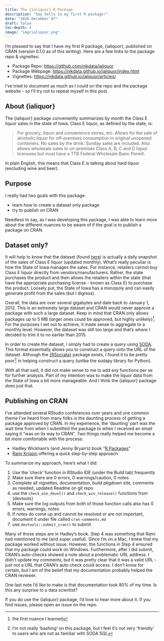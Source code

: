 ```yaml
---
title: The {ialiquor} R Package
description: "Say hello to my first R package!"
date: "2020 December 07"
draft: false
toc-depth: 4
image: "img/ialiquor.png"
---
```


I'm pleased to say that I have my first R package, {ialiquor}, published on CRAN (version 0.1.0 as of this writing). Here are a few links to the package repo & vignettes:

- Package Repo: [https://github.com/nikdata/ialiquor](https://github.com/nikdata/ialiquor)
- Package Webpage: [https://nikdata.github.io/ialiquor/index.html](https://nikdata.github.io/ialiquor/index.html)
- Vignettes: [https://nikdata.github.io/ialiquor/articles/](https://nikdata.github.io/ialiquor/articles/)

I've tried to document as much as I could on the repo and the package website - so I'll try not to repeat myself in this post.

## About {ialiquor}

The {ialiquor} package conveniently summarizes by month the Class E liquor sales in the state of Iowa. Class E liquor, as defined by the state, is:

> For grocery, liquor and convenience stores, etc. Allows for the sale of alcoholic liquor for off-premises consumption in original unopened containers. No sales by the drink. Sunday sales are included. Also allows wholesale sales to on-premises Class A, B, C and D liquor licensees but must have a TTB Federal Wholesale Basic Permit.

In plain English, this means that Class E is talking about hard liquor (excluding wine and beer).

## Purpose

I really had two goals with this package:

- learn how to create a dataset only package
- try to publish on CRAN

Needless to say, as I was developing this package, I was able to learn more about the different nuances to be aware of if the goal is to publish a package on CRAN.

## Dataset only?

It will help to know that the dataset (found [here](https://data.iowa.gov/Sales-Distribution/Iowa-Liquor-Sales/m3tr-qhgy)) is actually a daily snapshot of the sales of Class E liquor (updated monthly). What's really peculiar is how the State of Iowa manages the sales. For instance, retailers cannot buy Class E liquor directly from vendors/manufacturers. Rather, the state purchases the product and then allows the retailers within the state (that have the appropriate purchasing license - known as Class E) to purchase the product. Loosely put, the State of Iowa has a monopoly and can easily generate profit from the sales (but I digress).

Overall, the data are over several gigabytes and date back to January 1, 2012. This is an extremely large dataset and CRAN would never approve a package with such a large dataset. Keep in mind that CRAN only allows packages up to 5 MB (larger ones could be approved, but highly unlikely)^[the first nuance I learned]. For the purposes I set out to achieve, it made sense to aggregate to a monthly level. However, the dataset was still too large and that's where I decided to trim it to no earlier than 2015.

In order to create the dataset, I simply had to create a query using [SODA](https://dev.socrata.com/docs/queries/). This format essentially allows you to construct a query onto the URL of the dataset. Although the [{RSocrata}](https://github.com/Chicago/RSocrata) package exists, I found it to be pretty poor^[I'm not really 'bashing' on this package, but I feel it's not very 'friendly' to users who are not as familiar with SODA SQL] in helping construct a query (unlike the sodapy library for Python).

With all that said, it did not make sense to me to add any functions per se for further analysis. Part of my intention was to make the liquor data from the State of Iowa a bit more manageable. And I think the {ialiquor} package does just that.

## Publishing on CRAN

I've attended several RStudio conferences over years and one common theme I've heard from many folks is the daunting process of getting a package approved by CRAN. In my experience, the 'daunting' part was the wait time from when I submitted the package to when I received an email saying it "was on its way to CRAN". Two things really helped me become a bit more comfortable with the process:

- Hadley Wickham's (and Jenny Bryan's) book "[R Packages](https://r-pkgs.org)"
- [Rami Krispin](https://ramikrispin.github.io) offering a quick step-by-step approach

To summarize my approach, here's what I did:

1. Use the 'check' function in RStudio IDE (under the Build tab) frequently
2. Make sure there are 0 errors, 0 warnings/caution, 0 notes
3. Complete all vignettes, documentation, build pkgdown site, comments as needed, updated Readme on git repo
4. use the `check_win_devel()` and `check_win_release()` functions from {devtools}
5. Make sure the log outputs from both of those function calls also has 0 errors, warnings, notes
6. If notes do come up and cannot be resolved or are not important, document it under file called `cran-comments.md`
7. use `devtools::submit_cran()` to submit

Many of those steps are in Hadley's book. Step 4 was something that Rami had mentioned to me (and super useful). Since I'm on a Mac, I knew that my package worked without issue. However, the functions in Step 4 ensured that my package could work on Windows. Furthermore, after I did submit, CRAN's auto-checks showed a note about a problematic URL address. I didn't update my comments, but it was pretty clear that it was a valid URL - just not a URL that CRAN's auto check could access. I don't know for certain, but I am of the belief that my documentation probably helped the CRAN reviewer.

One last note I'd like to make is that documentation took 80% of my time. Is this any surprise to a data scientist?

If you do use the {ialiquor} package, I'd love to hear more about it. If you find issues, please open an issue on the repo.